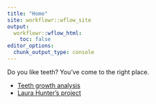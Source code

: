 ```yaml
---
title: "Home"
site: workflowr::wflow_site
output:
  workflowr::wflow_html:
    toc: false
editor_options:
  chunk_output_type: console
---
```


Do you like teeth? You've come to the right place.



* [Teeth growth analysis](teeth.html)
* [Laura Hunter's project](https://laura-hunter.github.io/reproducibility_website/)

